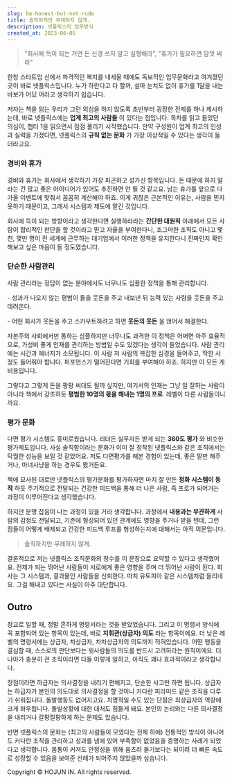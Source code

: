 ```yaml
---
slug: be-honest-but-not-rude
title: 솔직하지만 무례하지 않게.
description: 넷플릭스의 업무방식
created_at: 2023-06-05
---
```


> "회사에 득이 되는 거면 돈 신경 쓰지 말고 실행해라", "휴가가 필요하면 맘껏 써라"

한창 스타트업 신에서 파격적인 복지를 내세울 때에도 독보적인 업무문화라고 여겨졌던 곳이 바로 넷플릭스입니다. 누가 하란다고 다 할까, 설마
눈치도 없이 휴가를 1달을 내는 바보가 어딨 어라고 생각하기 쉽습니다.

저자는 책을 읽는 우리가 그런 의심을 하지 않도록 초반부터 굉장한 전제를 하나 제시하는데, 바로 넷플릭스에는 **업계 최고의 사람들** 이
있다는 점입니다. 목차를 읽고 들었던 의심이, 챕터 1을 읽으면서 점점 풀리기 시작했습니다. 만약 구성원이 업계 최고의 인성과 실력을
가졌다면, 넷플릭스의 **규칙 없는 문화** 가 가장 이상적일 수 있다는 생각이 들더라고요.

### 경비와 휴가

경비와 휴가는 회사에서 생각하기 가장 피곤하고 성가신 항목입니다. 돈 때문에 하지 말라는 건 많고 좋은 아이디어가 있어도 추진하면 안 될 것
같고요. 남는 휴가를 앞으로 다가올 이벤트에 맞춰서 꼼꼼히 계산해야 하죠. 이게 귀찮은 근본적인 이유는, 사람을 믿지 못하기 때문이고,
그래서 시스템과 제도에 맡긴 것입니다.

회사에 득이 되는 방향이라고 생각한다면 실행하라라는 **간단한 대원칙** 아래에서 모든 사람이 합리적인 판단을 할 것이라고 믿고 자율을
부여한다니, 조그마한 조직도 아니고 몇천, 몇만 명이 전 세계에 근무하는 대기업에서 이러한 정책을 유지한다니 진짜인지 확인해보고 싶은 마음이
들 정도였습니다.

### 단순한 사람관리

사람 관리라는 정답이 없는 분야에서도 너무나도 심플한 정책을 통해 관리합니다.

\- 성과가 나오지 않는 평범이 들을 웃돈을 주고 내보낸 뒤 능력 있는 사람을 웃돈을 주고 데려온다.

\- 어떤 회사가 웃돈을 주고 스카우트하려고 하면 **웃돈의 웃돈** 을 얹어서 해결한다.

자본주의 사회에서만 통하는 심플하지만 너무나도 과격한 이 정책은 어쩌면 아주 효율적으로, 가성비 좋게 인재를 관리하는 방법일 수도 있겠다는
생각이 들었습니다. 사람 관리에는 시간과 에너지가 소모됩니다. 이 사람 저 사람의 복잡한 심경을 들어주고, 딱한 사정도 들어줘야 합니다.
퍼포먼스가 떨어진다면 기회를 부여해야 하죠. 하지만 이 모든 게 비용입니다.

그렇다고 그렇게 돈을 팡팡 써대도 될까 싶지만, 여기서의 인재는 그냥 일 잘하는 사람이 아니라 책에서 강조하듯 **평범한 10명의 몫을
해내는 1명의 프로**. 레벨이 다른 사람들이니까요.

### 평가 문화

다면 평가 시스템도 흥미로웠습니다. 리더든 실무자든 받게 되는 **360도 평가** 와 비슷한 평가제도입니다. 사실 솔직함이라는 문화가 이미
잘 정착된 넷플릭스와 같은 조직에서는 탁월한 성능을 보일 것 같았어요. 저도 다면평가를 해본 경험이 있는데, 좋은 말만 해주거나, 마녀사냥을
하는 경우도 봤거든요.

책에 묘사된 대로만 넷플릭스의 평가문화를 평가하자면 마치 잘 만든 **정화 시스템이 동작** 하듯 주기적으로 전달되는 건강한 피드백을 통해
더 나은 사람, 즉 프로가 되어가는 과정이 이루어진다고 생각했습니다.

하지만 분명 잡음이 나는 과정이 있을 거라 생각합니다. 과정에서 **내용과는 무관하게** 사람의 감정도 전달되고, 기존에 형성되어 있던
관계에도 영향을 주거나 받을 텐데, 그런 점들이 어떻게 배제되고 건강한 피드백 루프를 형성하는지에 대해서는 아직 의문입니다.

> 솔직하지만 무례하지 않게.

결론적으로 저는 넷플릭스 조직문화의 정수를 이 문장으로 요약할 수 있다고 생각했어요. 전제가 되는 뛰어난 사람들이 서로에게 좋은 영향을 주며
더 뛰어난 사람이 된다. 회사는 그 시스템과, 결과물인 사람들을 신뢰한다. 마치 유토피아 같은 시스템처럼 들리네요. 그걸 해내고 있다는
사실이 아주 대단합니다.

## Outro

장교로 일할 때, 정말 흔하게 명령서라는 것을 받았었습니다. 그리고 이 명령서 양식에 꼭 포함되어 있는 항목이 있는데, 바로
**지휘관(상급자) 의도** 라는 항목이에요. 더 낮은 레벨의 명령서에는 상급자, 차상급자, 차차상급자의 의도까지 적혀있습니다. 어떤 행동을
결심할 때, 스스로의 판단보다는 윗사람들의 의도를 반드시 고려하라는 원칙이에요. 더 나아가 충분히 큰 조직이라면 다들 이렇게 일하고, 아직도
꽤나 효과적이라고 생각합니다.

장점이라면 하급자는 의사결정을 내리기 편해지고, 단순한 사고만 하면 됩니다. 상급자는 하급자가 본인의 의도대로 의사결정을 할 것이니 커다란
피라미드 같은 조직을 다루기 쉬워집니다. 돌발행동도 없어지고요. 치명적일 수도 있는 단점은 최상급자의 역량에 크게 좌우됩니다. 돌발상황에
대한 대처도 힘들게 돼요. 본인의 논리와는 다른 의사결정을 내리거나 갈팡질팡하게 하는 문제도 있습니다.

반면 넷플릭스의 문화는 (최고의 사람들이 모였다는 전제 하에) 전통적인 방식이 아니어도 커다란 조직을 관리하고 성과를 냄에 있어 부족함이
없었음을 증명하는 사례가 되었다고 생각합니다. 몸통이 커져도 안정성을 위해 움츠려 들기보다는 되이려 더 빠른 속도로 성장할 수 있음을 보여준
선례가 되어주지 않았을까 싶습니다.

Copyright © HOJUN IN. All rights reserved.
